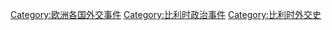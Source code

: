 [[Category:欧洲各国外交事件|Category:欧洲各国外交事件]]
[[Category:比利时政治事件|Category:比利时政治事件]]
[[Category:比利时外交史|Category:比利时外交史]]